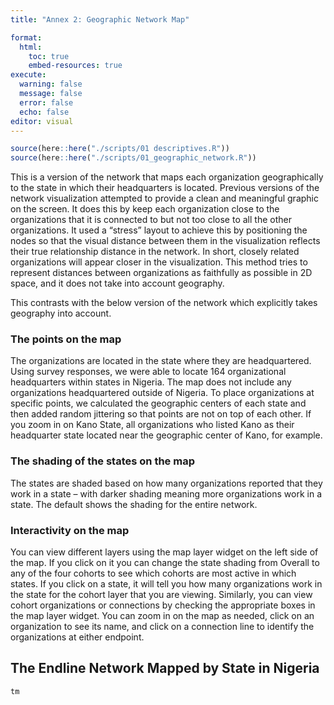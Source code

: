 ```yaml
---
title: "Annex 2: Geographic Network Map"

format:
  html:
    toc: true
    embed-resources: true
execute: 
  warning: false
  message: false
  error: false
  echo: false
editor: visual
---
```


```r
source(here::here("./scripts/01 descriptives.R"))
source(here::here("./scripts/01_geographic_network.R"))

```

This is a version of the network that maps each organization geographically to the state in which their headquarters is located. Previous versions of the network visualization attempted to provide a clean and meaningful graphic on the screen. It does this by keep each organization close to the organizations that it is connected to but not too close to all the other organizations. It used a "stress" layout to achieve this by positioning the nodes so that the visual distance between them in the visualization reflects their true relationship distance in the network. In short, closely related organizations will appear closer in the visualization. This method tries to represent distances between organizations as faithfully as possible in 2D space, and it does not take into account geography.

This contrasts with the below version of the network which explicitly takes geography into account.

### The points on the map

The organizations are located in the state where they are headquartered. Using survey responses, we were able to locate 164 organizational headquarters within states in Nigeria. The map does not include any organizations headquartered outside of Nigeria. To place organizations at specific points, we calculated the geographic centers of each state and then added random jittering so that points are not on top of each other. If you zoom in on Kano State, all organizations who listed Kano as their headquarter state located near the geographic center of Kano, for example.

### The shading of the states on the map

The states are shaded based on how many organizations reported that they work in a state -- with darker shading meaning more organizations work in a state. The default shows the shading for the entire network.

### Interactivity on the map

You can view different layers using the map layer widget on the left side of the map. If you click on it you can change the state shading from Overall to any of the four cohorts to see which cohorts are most active in which states. If you click on a state, it will tell you how many organizations work in the state for the cohort layer that you are viewing. Similarly, you can view cohort organizations or connections by checking the appropriate boxes in the map layer widget. You can zoom in on the map as needed, click on an organization to see its name, and click on a connection line to identify the organizations at either endpoint.

## The Endline Network Mapped by State in Nigeria

```r

tm
```

